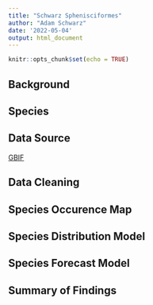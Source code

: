 ```yaml
---
title: "Schwarz Sphenisciformes"
author: "Adam Schwarz"
date: '2022-05-04'
output: html_document
---
```


```r
knitr::opts_chunk$set(echo = TRUE)
```

## Background



## Species



## Data Source

[GBIF](gbif.org)

## Data Cleaning



## Species Occurence Map



## Species Distribution Model



## Species Forecast Model



## Summary of Findings
